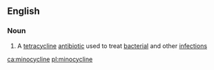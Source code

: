 ==English==

===Noun===
{{wikipedia}}
{{en-noun|-}}

# A [[tetracycline]] [[antibiotic]] used to treat [[bacterial]] and other [[infection]]s

[[ca:minocycline]]
[[pl:minocycline]]
